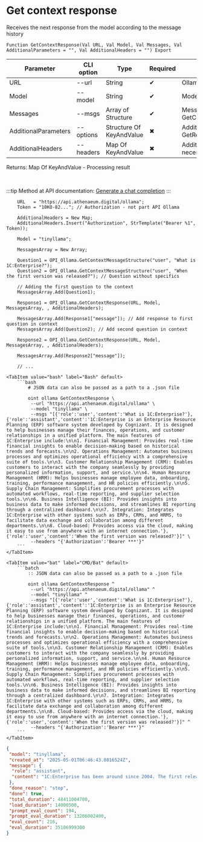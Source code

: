 ﻿---
sidebar_position: 3
description: Get context response and other functions to work with Ollama in the Open Integration Package, a free open-source integration library for 1C:Enterprise 8, OneScript and CLI
keywords: [1C, 1С, 1С:Enterprise, 1С:Enterprise 8.3, API, Integration, Services, Exchange, OneScript, CLI, Ollama]
---


# Get context response
 Receives the next response from the model according to the message history



`Function GetContextResponse(Val URL, Val Model, Val Messages, Val AdditionalParameters = "", Val AdditionalHeaders = "") Export`

  | Parameter | CLI option | Type | Required | Description |
  |-|-|-|-|-|
  | URL | --url | String | &#x2714; | Ollama server URL |
  | Model | --model | String | &#x2714; | Models name |
  | Messages | --msgs | Array of Structure | &#x2714; | Messages log. See GetContextMessageStructure |
  | AdditionalParameters | --options | Structure Of KeyAndValue | &#x2716; | Additional parameters. See GetRequestParametersStructure |
  | AdditionalHeaders | --headers | Map Of KeyAndValue | &#x2716; | Additional request headers, if necessary |

  
  Returns:  Map Of KeyAndValue - Processing result

<br/>

:::tip
Method at API documentation: [Generate a chat completion](https://github.com/ollama/ollama/blob/main/docs/api.md#generate-a-chat-completion)
:::
<br/>



```bsl title="1C:Enterprise/OneScript code example"
    URL   = "https://api.athenaeum.digital/ollama";
    Token = "10KO-82..."; // Authorization - not part API Ollama

    AdditionalHeaders = New Map;
    AdditionalHeaders.Insert("Authorization", StrTemplate("Bearer %1", Token));

    Model = "tinyllama";

    MessagesArray = New Array;

    Question1 = OPI_Ollama.GetContextMessageStructure("user", "What is 1C:Enterprise?");
    Question2 = OPI_Ollama.GetContextMessageStructure("user", "When the first version was released?"); // Question without specifics

    // Adding the first question to the context
    MessagesArray.Add(Question1);

    Response1 = OPI_Ollama.GetContextResponse(URL, Model, MessagesArray, , AdditionalHeaders);

    MessagesArray.Add(Response1["message"]); // Add response to first question in context
    MessagesArray.Add(Question2); // Add second question in context

    Response2 = OPI_Ollama.GetContextResponse(URL, Model, MessagesArray, , AdditionalHeaders);

    MessagesArray.Add(Response2["message"]);

    // ...
```
 

 <Tabs>
  
    <TabItem value="bash" label="Bash" default>
        ```bash
            # JSON data can also be passed as a path to a .json file
            
            oint ollama GetContextResponse \
             --url "https://api.athenaeum.digital/ollama" \
             --model "tinyllama" \
             --msgs "[{'role':'user','content':'What is 1C:Enterprise?'},{'role':'assistant','content':'1C:Enterprise is an Enterprise Resource Planning (ERP) software system developed by Cognizant. It is designed to help businesses manage their finances, operations, and customer relationships in a unified platform. The main features of 1C:Enterprise include:\n\n1. Financial Management: Provides real-time financial insights to enable decision-making based on historical trends and forecasts.\n\n2. Operations Management: Automates business processes and optimizes operational efficiency with a comprehensive suite of tools.\n\n3. Customer Relationship Management (CRM): Enables customers to interact with the company seamlessly by providing personalized information, support, and service.\n\n4. Human Resource Management (HRM): Helps businesses manage employee data, onboarding, training, performance management, and HR policies efficiently.\n\n5. Supply Chain Management: Simplifies procurement processes with automated workflows, real-time reporting, and supplier selection tools.\n\n6. Business Intelligence (BI): Provides insights into business data to make informed decisions, and streamlines BI reporting through a centralized dashboard.\n\n7. Integration: Integrates 1C:Enterprise with other systems such as ERPs, CRMs, and HRMS, to facilitate data exchange and collaboration among different departments.\n\n8. Cloud-based: Provides access via the cloud, making it easy to use from anywhere with an internet connection.'},{'role':'user','content':'When the first version was released?'}]" \
             --headers "{'Authorization':'Bearer ***'}"
        ```
    </TabItem>
  
    <TabItem value="bat" label="CMD/Bat" default>
        ```batch
            :: JSON data can also be passed as a path to a .json file
            
            oint ollama GetContextResponse ^
             --url "https://api.athenaeum.digital/ollama" ^
             --model "tinyllama" ^
             --msgs "[{'role':'user','content':'What is 1C:Enterprise?'},{'role':'assistant','content':'1C:Enterprise is an Enterprise Resource Planning (ERP) software system developed by Cognizant. It is designed to help businesses manage their finances, operations, and customer relationships in a unified platform. The main features of 1C:Enterprise include:\n\n1. Financial Management: Provides real-time financial insights to enable decision-making based on historical trends and forecasts.\n\n2. Operations Management: Automates business processes and optimizes operational efficiency with a comprehensive suite of tools.\n\n3. Customer Relationship Management (CRM): Enables customers to interact with the company seamlessly by providing personalized information, support, and service.\n\n4. Human Resource Management (HRM): Helps businesses manage employee data, onboarding, training, performance management, and HR policies efficiently.\n\n5. Supply Chain Management: Simplifies procurement processes with automated workflows, real-time reporting, and supplier selection tools.\n\n6. Business Intelligence (BI): Provides insights into business data to make informed decisions, and streamlines BI reporting through a centralized dashboard.\n\n7. Integration: Integrates 1C:Enterprise with other systems such as ERPs, CRMs, and HRMS, to facilitate data exchange and collaboration among different departments.\n\n8. Cloud-based: Provides access via the cloud, making it easy to use from anywhere with an internet connection.'},{'role':'user','content':'When the first version was released?'}]" ^
             --headers "{'Authorization':'Bearer ***'}"
        ```
    </TabItem>
</Tabs>


```json title="Result"
{
 "model": "tinyllama",
 "created_at": "2025-05-01T06:46:43.0816524Z",
 "message": {
  "role": "assistant",
  "content": "1C:Enterprise has been around since 2004. The first release, which is called Version 3, was released in 2005, and it brought some significant changes to the system that have remained constant through the years. The latest version, 6, was released in 2019 and is still in active development. Some of the most notable features in recent versions include:\n\n- Improved interface for users, with a more modern design and streamlined navigation\n- Enhanced reporting functionality to provide more detailed insights into business performance and key areas for improvement\n- Integration with popular accounting software such as Xero and Sage\n- Support for multilingual environments, with options for French, German, Spanish, Italian, Japanese, and Korean.\n\nOverall, 1C:Enterprise has remained a reliable and stable ERP solution for businesses for many years, and new updates and features are released regularly to keep the system up to date and relevant in today's market."
 },
 "done_reason": "stop",
 "done": true,
 "total_duration": 48411004700,
 "load_duration": 14000500,
 "prompt_eval_count": 194,
 "prompt_eval_duration": 13206002400,
 "eval_count": 216,
 "eval_duration": 35186999300
}
```
